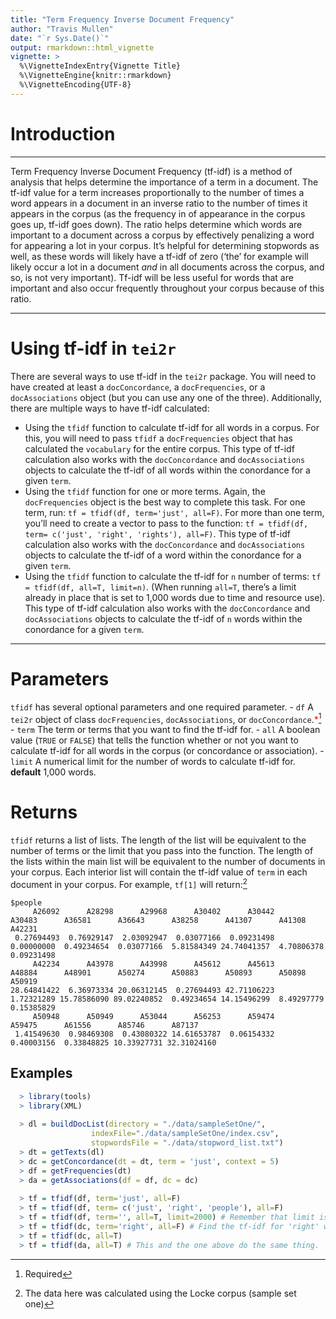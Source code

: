 ```yaml
---
title: "Term Frequency Inverse Document Frequency"
author: "Travis Mullen"
date: "`r Sys.Date()`"
output: rmarkdown::html_vignette
vignette: >
  %\VignetteIndexEntry{Vignette Title}
  %\VignetteEngine{knitr::rmarkdown}
  %\VignetteEncoding{UTF-8}
---
```

# Introduction
***

Term Frequency Inverse Document Frequency (tf-idf) is a method of analysis that helps determine the importance of a term in a document.  The tf-idf value for a term increases proportionally to the number of times a word appears in a document in an inverse ratio to the number of times it appears in the corpus (as the frequency in of appearance in the corpus goes up, tf-idf goes down).  The ratio helps determine which words are important to a document across a corpus by effectively penalizing a word for appearing a lot in your corpus.  It's helpful for determining stopwords as well, as these words will likely have a tf-idf of zero ('the' for example will likely occur a lot in a document _and_ in all documents across the corpus, and so, is not very important).  Tf-idf will be less useful for words that are important and also occur frequently throughout your corpus because of this ratio.

***
# Using tf-idf in `tei2r`
There are several ways to use tf-idf in the `tei2r` package. You will need to have created at least a `docConcordance`, a `docFrequencies`, or a `docAssociations` object (but you can use any one of the three).  Additionally, there are multiple ways to have tf-idf calculated:

  - Using the `tfidf` function to calculate tf-idf for all words in a corpus.  For this, you will need to pass `tfidf` a `docFrequencies` object that has calculated the `vocabulary` for the entire corpus.  This type of tf-idf calculation also works with the `docConcordance` and `docAssociations` objects to calculate the tf-idf of all words within the conordance for a given `term`.
  - Using the `tfidf` function for one or more terms.  Again, the `docFrequencies` object is the best way to complete this task.  For one term, run: `tf = tfidf(df, term='just', all=F)`. For more than one term, you'll need to create a vector to pass to the function: `tf = tfidf(df, term= c('just', 'right', 'rights'), all=F)`. This type of tf-idf calculation also works with the `docConcordance` and `docAssociations` objects to calculate the tf-idf of a word within the conordance for a given `term`.
  - Using the `tfidf` function to calculate the tf-idf for `n` number of terms: `tf = tfidf(df, all=T, limit=n)`. (When running `all=T`, there's a limit already in place that is set to 1,000 words due to time and resource use). This type of tf-idf calculation also works with the `docConcordance` and `docAssociations` objects to calculate the tf-idf of `n` words within the conordance for a given `term`.

***
# Parameters
`tfidf` has several optional parameters and one required parameter.
  - `df` A `tei2r` object of class `docFrequencies`, `docAssociations`, or `docConcordance`.<span style="color: red">*</span>^[Required]
  - `term` The term or terms that you want to find the tf-idf for.
  - `all` A boolean value (`TRUE` or `FALSE`) that tells the function whether or not you want to calculate tf-idf for all words in the corpus (or concordance or association).
  - `limit` A numerical limit for the number of words to calculate tf-idf for.  __default__ 1,000 words.

# Returns
`tfidf` returns a list of lists.  The length of the list will be equivalent to the number of terms or the limit that you pass into the function.  The length of the lists within the main list will be equivalent to the number of documents in your corpus.  Each interior list will contain the tf-idf value of `term` in each document in your corpus.  For example, `tf[1]` will return:^[The data here was calculated using the Locke corpus (sample set one)]

```
$people
     A26092      A28298      A29968      A30402      A30442      A30483      A36581      A36643      A38258      A41307      A41308      A42231 
 0.27694493  0.76929147  2.03092947  0.03077166  0.09231498  0.00000000  0.49234654  0.03077166  5.81584349 24.74041357  4.70806378  0.09231498 
     A42234      A43978      A43998      A45612      A45613      A48884      A48901      A50274      A50883      A50893      A50898      A50919 
28.64841422  6.36973334 20.06312145  0.27694493 42.71106223  1.72321289 15.78586090 89.02240852  0.49234654 14.15496299  8.49297779  0.15385829 
     A50948      A50949      A53044      A56253      A59474      A59475      A61556      A85746      A87137 
 1.41549630  0.98469308  0.43080322 14.61653787  0.06154332  0.40003156  0.33848825 10.33927731 32.31024160 
```

## Examples

```r
  > library(tools)
  > library(XML)
  
  > dl = buildDocList(directory = "./data/sampleSetOne/", 
                  indexFile="./data/sampleSetOne/index.csv", 
                  stopwordsFile = "./data/stopword_list.txt")
  > dt = getTexts(dl)
  > dc = getConcordance(dt = dt, term = 'just', context = 5)
  > df = getFrequencies(dt)
  > da = getAssociations(df = df, dc = dc)
  
  > tf = tfidf(df, term='just', all=F)
  > tf = tfidf(df, term= c('just', 'right', 'people'), all=F)
  > tf = tfidf(df, term='', all=T, limit=2000) # Remember that limit is defaulted to 1,000
  > tf = tfidf(dc, term='right', all=F) # Find the tf-idf for 'right' within concordance for 'just'
  > tf = tfidf(dc, all=T)
  > tf = tfidf(da, all=T) # This and the one above do the same thing.
```
